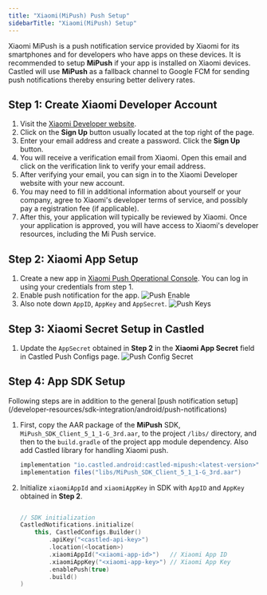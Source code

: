 ```yaml
---
title: "Xiaomi(MiPush) Push Setup"
sidebarTitle: "Xiaomi(MiPush) Setup"
---
```


Xiaomi MiPush is a push notification service provided by Xiaomi for its smartphones and for developers who have apps on these devices. It is recommended to setup **MiPush** if your app is installed on Xiaomi devices.
Castled will use **MiPush** as a fallback channel to Google FCM for sending push notifications thereby ensuring better delivery rates.

## **Step 1:** Create Xiaomi Developer Account

1. Visit the [Xiaomi Developer website](https://dev.mi.com/).
2. Click on the **Sign Up** button usually located at the top right of the page.
3. Enter your email address and create a password. Click the **Sign Up** button.
4. You will receive a verification email from Xiaomi. Open this email and click on the verification link to verify your email address.
5. After verifying your email, you can sign in to the Xiaomi Developer website with your new account.
6. You may need to fill in additional information about yourself or your company, agree to Xiaomi's developer terms of service, and possibly pay a registration fee (if applicable).
7. After this, your application will typically be reviewed by Xiaomi. Once your application is approved, you will have access to Xiaomi's developer resources, including the Mi Push service.

## **Step 2:** Xiaomi App Setup

1. Create a new app in [Xiaomi Push Operational Console](https://admin.xmpush.xiaomi.com/). You can log in using your credentials from step 1.
2. Enable push notification for the app.
   ![Push Enable](/images/xi-push-enable.png)
3. Also note down `AppID`, `AppKey` and `AppSecret`.
   ![Push Keys](/images/xi-push-keys.png)

## **Step 3:** Xiaomi Secret Setup in Castled

1. Update the `AppSecret` obtained in **Step 2** in the **Xiaomi App Secret** field in Castled Push Configs page.
   ![Push Config Secret](/images/xi-push-castled-config.png)

## **Step 4:** App SDK Setup

<Note>
  Following steps are in addition to the general [push notification
  setup](/developer-resources/sdk-integration/android/push-notifications)
</Note>

1. First, copy the AAR package of the **MiPush** SDK, `MiPush_SDK_Client_5_1_1-G_3rd.aar`, to the project `/libs/` directory, and then to the `build.gradle` of the project app module dependency.
   Also add Castled library for handling Xiaomi push.

   ```groovy build.gradle
   implementation "io.castled.android:castled-mipush:<latest-version>"  // Replace <latest-version> with latest available version of castled-mipush library
   implementation files("libs/MiPush_SDK_Client_5_1_1-G_3rd.aar")
   ```

2. Initialize `xiaomiAppId` and `xiaomiAppKey` in SDK with `AppID` and `AppKey` obtained in **Step 2**.

   ```kotlin

   // SDK initialization
   CastledNotifications.initialize(
       this, CastledConfigs.Builder()
           .apiKey("<castled-api-key>")
           .location(<location>)
           .xiaomiAppId("<xiaomi-app-id>")   // Xiaomi App ID
           .xiaomiAppKey("<xiaomi-app-key>") // Xiaomi App Key
           .enablePush(true)
           .build()
   )
   ```
